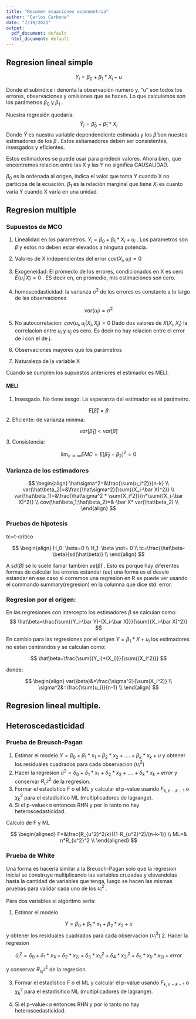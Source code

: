 ```yaml
---
title: "Resumen ecuaciones econometria"
author: "Carlos Carbone"
date: "7/19/2021"
output:
  pdf_document: default
  html_document: default
---
```




## Regresion lineal simple

$$
      Y_i=\beta_0+\beta_1*X_i+u
$$

Donde el subindice i denonta la observación numero y. "u" son todos los errores, observaciones y omisiones que se hacen. 
Lo que calculamos son los parámetros $\beta_0$ y $\beta_1$ . 

Nuestra regresión quedaría: 
$$
      \hat Y_i=\hat \beta_0+\hat \beta_1 *X_i
$$
Donde $\hat Y$ es nuestra variable dependendiente estimada y los $\hat\beta$ son nuestos estimadores de los $\beta$ . Estos estiamadores deben ser consistentes, insesgados y eficientes. 

Estos estimadores se puede usar para predecir valores. Ahora bien, que encontremos relacion entre las X y las Y no significa CAUSALIDAD. 

$\beta_0$ es la ordenada al origen, indica el valor que toma Y cuando X no participa de la ecuación. 
$\beta_1$ es la relación marginal que tiene $X_i$ es cuanto varía Y cuando X varía en una unidad.

## Regresion multiple

### Supuestos de MCO 

1. Linealidad en los parametros. $Y_i= \beta_0+\beta_1*X_i+u_i$ . Los parametros son $\beta$ y estos no deben estar elevados a ninguna potencia. 

2. Valores de X independientes del error $cov(X_i,u_i)=0$

3. Exogeneidad: El promedio de los errores, condicionados en X es cero $E(u_i|X)=0$ . ES decir en, en promedio, mis estimaciones son cero. 

4. homoscedasticidad: la varianza $\sigma^2$ de los errores es constante a lo largo de las observaciones

$$
  var(u_i)=\sigma^2
$$

5. No autocorrelacion: $cov(u_i,u_j|X_i,X_j)=0$ Dado dos valores de $X(X_i,X_j)$ la correlacion entre $u_i$ y $u_j$ es cero. Es decir no hay relacion entre el error de i con el de j. 

6. Observaciones mayores que los parámetros

7. Naturaleza de la variable X 

Cuando se cumplen los supuestos anteriores el estimador es MELI. 

#### MELI

1. Insesgado. No tiene sesgo. La esperanza del estimador es el parámetro. 

$$
        E[\hat \beta]=\beta
$$
2. Eficiente: de varianza minima: 

$$
  var[\hat\beta_1]<var[\tilde\beta]
$$
3. Consistencia:  

$$
 \lim_{x \to \infty}EMC=E{[\hat\beta_2-\beta_2]^2}=0
$$

### Varianza de los estimadores

$$
\begin{align}
   \hat\sigma^2=&\frac{\sum{u_i^2}}{n-k} \\
    var(\hat\beta_2)=&\frac{\hat\sigma^2}{\sum{(X_i-\bar X)^2}} \\
    var(\hat\beta_1)=&\frac{\hat\sigma^2 * \sum{X_i^2}}{n*\sum{(X_i-\bar X)^2}} \\
    cov(\hat\beta_1;\hat\beta_2)=&-\bar X* var(\hat\beta_2) \\
\end{align}
$$


### Pruebas de hipotesis

tc=t-critico

$$
\begin{align}
  H_0: \beta=0 \\
  H_1: \beta \not=  0 \\ 
  tc=\frac{\hat\beta-\beta}{sd(\hat\beta)}  \\ 
\end{align}
$$

A $sd(\hat\beta)$ se lo suele llamar tambien $ee(\hat\beta)$ . Esto es porque hay diferentes formas de calcular los errores estandar (ee) una forma es el desvío estandar en ese caso si corremos una regresion en R se puede ver usando el commando summary(regresion) en la columna que dice std. error. 



### Regresion por el origen:

En las regresiones con intercepto los estimadores $\beta$ se calculan como: 
$$
  \hat\beta=\frac{\sum{(Y_i-\bar Y)-(X_i-\bar X)}}{\sum{(X_i-\bar X)^2}}
$$

En cambio para las regresiones por el origen $Y=\beta_1*X+u_i$ los estimadores no estan centrandos y se calculan como:

$$
  \hat\beta=\frac{\sum{(Y_i)*(X_i)}}{\sum{(X_i^2)}}
$$

donde: 

$$
\begin{align}
  var(\beta)&=\frac{\sigma^2}{\sum(X_i^2)} \\
  \sigma^2&=\frac{\sum{u_i}}{n-1} \\
\end{align}
$$

## Regresion lineal multiple. 


## Heteroscedasticidad

### Prueba de Breusch-Pagan
1. Estimar el modelo $Y=\beta_0+\beta_1 *x_1+\beta_2*x_2+....+\beta_k* x_k+u$ y obtener los residuales cuadrados para cada observacion ($u_i^2$) 
2. Hacer la regresion $\hat u^2=\delta_0+\delta_1 *x_1+\delta_2*x_2+....+\delta_k* x_k+error$ y conservar $R_{u^2}^2$ de la regresion. 
3. Formar el estadístico F o el ML y calcular el p-value usando $F_{k,n-k-1}$ o $\chi_k^2$ para el estadisitico ML (multiplicadores de lagrange). 
4. Si el p-value<$\alpha$ entonces RHN y por lo tanto no hay heteroscedasticidad. 

Calculo de F y ML

$$
\begin{aligned}
    F=&\frac{R_{u^2}^2/k}{(1-R_{u^2}^2)/(n-k-1)} \\
    ML=& n*R_{u^2}^2 \\
\end{aligned}
$$

### Prueba de White

Una forma es hacerla similar a la Breusch-Pagan solo que la regresion inicial se construye multiplicando las variables cruzadas y elevandolas hasta la cantidad de variables que tenga, luego se hacen las mismas pruebas para validar cada uno de los $u_i^2$ . 

Para dos variables el algoritmo sería: 

1. Estimar el modelo 

$$
Y=\beta_0+\beta_1 *x_1+\beta_2*x_2+u
$$ 
y obtener los residuales cuadrados para cada observacion ($u_i^2$) 
2. Hacer la regresion 

$$
\hat u^2_i=\delta_0+\delta_1 *x_{1i}+\delta_2*x_{2i}+\delta_3*x_{1i}^2+\delta_4*x_{2i}^2+\delta_5*x_{1i}*x_{2i}+error
$$ 

y conservar $R_{u_i^2}^2$ de la regresion. 

3. Formar el estadístico F o el ML y calcular el p-value usando $F_{k,n-k-1}$ o $\chi_k^2$ para el estadisitico ML (multiplicadores de lagrange). 

4. Si el p-value<$\alpha$ entonces RHN y por lo tanto no hay heteroscedasticidad. 





